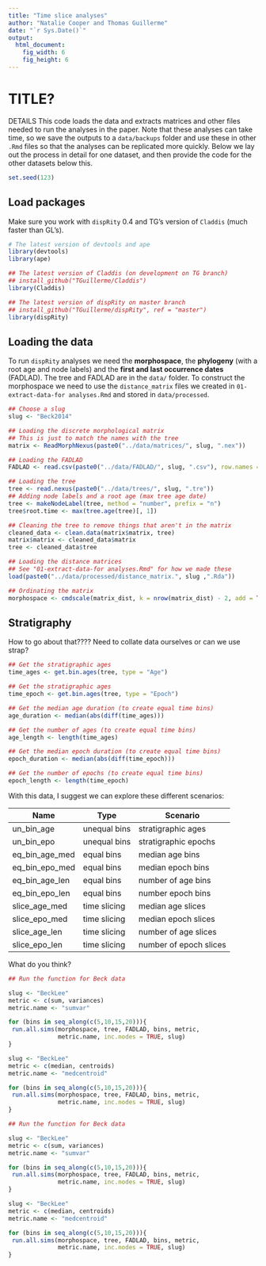 ```yaml
---
title: "Time slice analyses"
author: "Natalie Cooper and Thomas Guillerme"
date: "`r Sys.Date()`"
output:
  html_document:
    fig_width: 6
    fig_height: 6
---
```


TITLE?
===============

DETAILS
This code loads the data and extracts matrices and other files needed to run the analyses in the paper. Note that these analyses can take time, so we save the outputs to a `data/backups` folder and use these in other `.Rmd` files so that the analyses can be replicated more quickly. Below we lay out the process in detail for one dataset, and then provide the code for the other datasets below this.

```r
set.seed(123)
```

Load packages
-----------------------------------

Make sure you work with `dispRity` 0.4 and TG's version of `Claddis` (much faster than GL's).

```r
# The latest version of devtools and ape
library(devtools)
library(ape)

## The latest version of Claddis (on development on TG branch)
## install_github("TGuillerme/Claddis")
library(Claddis)

## The latest version of dispRity on master branch
## install_github("TGuillerme/dispRity", ref = "master")
library(dispRity) 
```

Loading the data
-----------------------------------

To run `dispRity` analyses we need the **morphospace**, the **phylogeny** (with a root age and node labels) and the **first and last occurrence dates** (FADLAD). The tree and FADLAD are in the `data/` folder. To construct the morphospace we need to use the `distance_matrix` files we created in `01-extract-data-for analyses.Rmd` and stored in `data/processed`.

```r
## Choose a slug
slug <- "Beck2014"

## Loading the discrete morphological matrix
## This is just to match the names with the tree
matrix <- ReadMorphNexus(paste0("../data/matrices/", slug, ".nex"))

## Loading the FADLAD
FADLAD <- read.csv(paste0("../data/FADLAD/", slug, ".csv"), row.names = 1, header = TRUE)

## Loading the tree
tree <- read.nexus(paste0("../data/trees/", slug, ".tre"))
## Adding node labels and a root age (max tree age date)
tree <- makeNodeLabel(tree, method = "number", prefix = "n")
tree$root.time <- max(tree.age(tree)[, 1])

## Cleaning the tree to remove things that aren't in the matrix 
cleaned_data <- clean.data(matrix$matrix, tree)
matrix$matrix <- cleaned_data$matrix
tree <- cleaned_data$tree

## Loading the distance matrices
## See "01-extract-data-for analyses.Rmd" for how we made these
load(paste0("../data/processed/distance_matrix.", slug ,".Rda"))

## Ordinating the matrix
morphospace <- cmdscale(matrix_dist, k = nrow(matrix_dist) - 2, add = TRUE)$points

```


Stratigraphy
-----------------------------------

How to go about that????
Need to collate data ourselves or can we use strap?
<!-- TG: got all that covered with the new get.bin.ages function! -->

```r
## Get the stratigraphic ages
time_ages <- get.bin.ages(tree, type = "Age")

## Get the stratigraphic ages
time_epoch <- get.bin.ages(tree, type = "Epoch")

## Get the median age duration (to create equal time bins)
age_duration <- median(abs(diff(time_ages)))

## Get the number of ages (to create equal time bins)
age_length <- length(time_ages)

## Get the median epoch duration (to create equal time bins)
epoch_duration <- median(abs(diff(time_epoch)))

## Get the number of epochs (to create equal time bins)
epoch_length <- length(time_epoch)
```

With this data, I suggest we can explore these different scenarios:

Name | Type | Scenario | Based on
------------|----------|----------
un_bin_age  | unequal bins | stratigraphic ages | Ages durations
un_bin_epo  | unequal bins | stratigraphic epochs | Epoch durations
eq_bin_age_med  | equal bins   | median age bins | Median age duration
eq_bin_epo_med  | equal bins   | median epoch bins | Median epoch duration
eq_bin_age_len  | equal bins   | number of age bins | same number of ages but equal duration
eq_bin_epo_len  | equal bins   | number epoch bins | same number of epoch but equal duration
slice_age_med  | time slicing | median age slices | median age duration (+ our 4 "models" of evolution)
slice_epo_med  | time slicing | median epoch slices| median epoch duration (+ our 4 "models" of evolution)
slice_age_len  | time slicing | number of age slices | same number of ages but slices (+ our 4 "models" of evolution)
slice_epo_len  | time slicing | number of epoch slices | same number of epoch but slices (+ our 4 "models" of evolution)

What do you think?


```r

## Run the function for Beck data

slug <- "BeckLee"
metric <- c(sum, variances)
metric.name <- "sumvar"

for (bins in seq_along(c(5,10,15,20))){
 run.all.sims(morphospace, tree, FADLAD, bins, metric, 
              metric.name, inc.nodes = TRUE, slug)
}

slug <- "BeckLee"
metric <- c(median, centroids)
metric.name <- "medcentroid"

for (bins in seq_along(c(5,10,15,20))){
 run.all.sims(morphospace, tree, FADLAD, bins, metric, 
              metric.name, inc.nodes = TRUE, slug)
}

```

<!-- TG: Suggestion for a "testing the effect of binning/slicing" pipeline -->


```r

## Run the function for Beck data

slug <- "BeckLee"
metric <- c(sum, variances)
metric.name <- "sumvar"

for (bins in seq_along(c(5,10,15,20))){
 run.all.sims(morphospace, tree, FADLAD, bins, metric, 
              metric.name, inc.nodes = TRUE, slug)
}

slug <- "BeckLee"
metric <- c(median, centroids)
metric.name <- "medcentroid"

for (bins in seq_along(c(5,10,15,20))){
 run.all.sims(morphospace, tree, FADLAD, bins, metric, 
              metric.name, inc.nodes = TRUE, slug)
}

```                      




